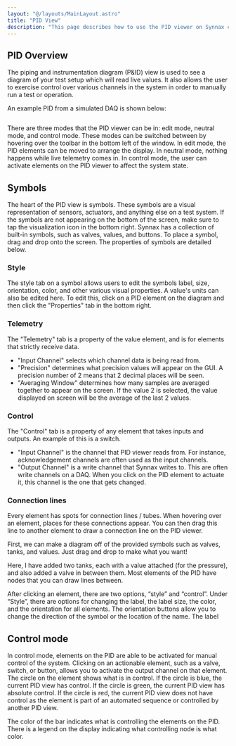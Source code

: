 ```yaml
---
layout: "@/layouts/MainLayout.astro"
title: "PID View"
description: "This page describes how to use the PID viewer on Synnax console."
---
```


## PID Overview

The piping and instrumentation diagram (P&ID) view is used to see a diagram of
your test setup which will read live values. It also allows the user to exercise
control over various channels in the system in order to manually run a test or
operation.

An example PID from a simulated DAQ is shown below:

<Image client:only="react" id="roles/operations/pid/pid"  />

There are three modes that the PID viewer can be in: edit mode, neutral mode,
and control mode. These modes can be switched between by hovering over the
toolbar in the bottom left of the window. In edit mode, the PID elements can be
moved to arrange the display. In neutral mode, nothing happens while live
telemetry comes in. In control mode, the user can activate elements on the PID
viewer to affect the system state.

## Symbols
The heart of the PID view is symbols. These symbols are a visual representation
of sensors, actuators, and anything else on a test system. If the symbols are
not appearing on the bottom of the screen, make sure to tap the visualization
icon in the bottom right. Synnax has a collection of built-in symbols, such as
valves, values, and buttons. To place a symbol, drag and drop onto the screen.
The properties of symbols are detailed below.

### Style
The style tab on a symbol allows users to edit the symbols label, size,
orientation, color, and other various visual properties. A value's units can
also be edited here. To edit this, click on a PID element on the diagram and
then click the "Properties" tab in the bottom right.

### Telemetry
The "Telemetry" tab is a property of the value element, and is for elements that
strictly receive data.
- "Input Channel" selects which channel data is being read from.
- "Precision" determines what precision values will appear on the GUI. A
  precision number of 2 means that 2 decimal places will be seen.
- "Averaging Window" determines how many samples are averaged together to appear
  on the screen. If the value 2 is selected, the value displayed on screen will
  be the average of the last 2 values.

### Control
The "Control" tab is a property of any element that takes inputs and outputs. An
example of this is a switch.
- "Input Channel" is the channel that PID viewer reads from. For instance,
  acknowledgement channels are often used as the input channels.
- "Output Channel" is a write channel that Synnax writes to. This are often
  write channels on a DAQ. When you click on the PID element to actuate it, this
  channel is the one that gets changed.

### Connection lines
Every element has spots for connection lines / tubes. When hovering over an
element, places for these connections appear. You can then drag this line to
another element to draw a connection line on the PID viewer.

First, we can make a diagram off of the provided symbols such as valves, tanks,
and values. Just drag and drop to make what you want!

Here, I have added two tanks, each with a value attached (for the pressure), and
also added a valve in between them. Most elements of the PID have nodes that you
can draw lines between.

After clicking an element, there are two options, “style” and “control”. Under
“Style”, there are options for changing the label, the label size, the color,
and the orientation for all elements. The orientation buttons allow you to
change the direction of the symbol or the location of the name. The label

## Control mode
In control mode, elements on the PID are able to be activated for manual control
of the system. Clicking on an actionable element, such as a valve, switch, or
button, allows you to activate the output channel on that element. The circle on
the element shows what is in control. If the circle is blue, the current PID
view has control. If the circle is green, the current PID view has absolute
control. If the circle is red, the current PID view does not have control as the
element is part of an automated sequence or controlled by another PID view.

The color of the bar indicates what is controlling the elements on the PID.
There is a legend on the display indicating what controlling node is what color.
